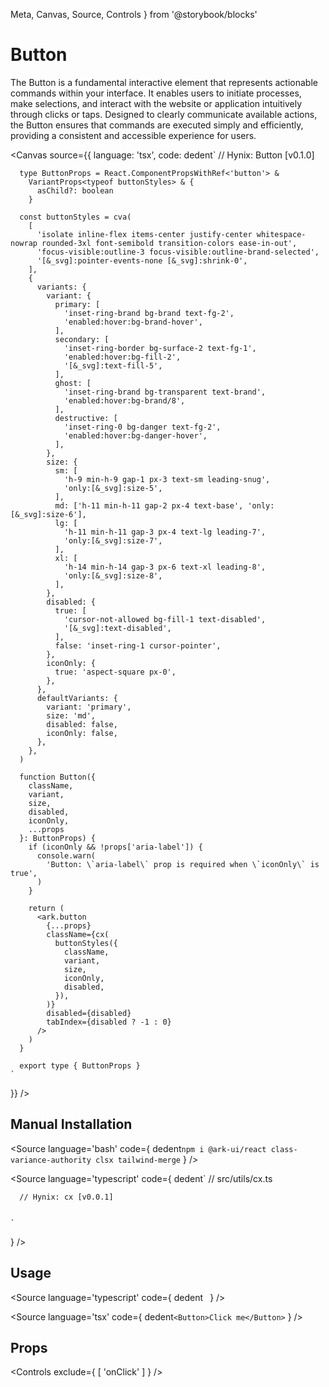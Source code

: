   Meta,
  Canvas,
  Source,
  Controls
} from '@storybook/blocks'



<Meta
  title='components/Buttons/Button'
  of={buttonStories}
/>

# Button

The Button is a fundamental interactive element that represents actionable commands within your interface. It enables
users to initiate processes, make selections, and interact with the website or application intuitively through clicks or
taps. Designed to clearly communicate available actions, the Button ensures that commands are executed simply and efficiently,
providing a consistent and accessible experience for users.

<Canvas
  source={{
    language: 'tsx',
    code: dedent`
      // Hynix: Button [v0.1.0]



      type ButtonProps = React.ComponentPropsWithRef<'button'> &
        VariantProps<typeof buttonStyles> & {
          asChild?: boolean
        }

      const buttonStyles = cva(
        [
          'isolate inline-flex items-center justify-center whitespace-nowrap rounded-3xl font-semibold transition-colors ease-in-out',
          'focus-visible:outline-3 focus-visible:outline-brand-selected',
          '[&_svg]:pointer-events-none [&_svg]:shrink-0',
        ],
        {
          variants: {
            variant: {
              primary: [
                'inset-ring-brand bg-brand text-fg-2',
                'enabled:hover:bg-brand-hover',
              ],
              secondary: [
                'inset-ring-border bg-surface-2 text-fg-1',
                'enabled:hover:bg-fill-2',
                '[&_svg]:text-fill-5',
              ],
              ghost: [
                'inset-ring-brand bg-transparent text-brand',
                'enabled:hover:bg-brand/8',
              ],
              destructive: [
                'inset-ring-0 bg-danger text-fg-2',
                'enabled:hover:bg-danger-hover',
              ],
            },
            size: {
              sm: [
                'h-9 min-h-9 gap-1 px-3 text-sm leading-snug',
                'only:[&_svg]:size-5',
              ],
              md: ['h-11 min-h-11 gap-2 px-4 text-base', 'only:[&_svg]:size-6'],
              lg: [
                'h-11 min-h-11 gap-3 px-4 text-lg leading-7',
                'only:[&_svg]:size-7',
              ],
              xl: [
                'h-14 min-h-14 gap-3 px-6 text-xl leading-8',
                'only:[&_svg]:size-8',
              ],
            },
            disabled: {
              true: [
                'cursor-not-allowed bg-fill-1 text-disabled',
                '[&_svg]:text-disabled',
              ],
              false: 'inset-ring-1 cursor-pointer',
            },
            iconOnly: {
              true: 'aspect-square px-0',
            },
          },
          defaultVariants: {
            variant: 'primary',
            size: 'md',
            disabled: false,
            iconOnly: false,
          },
        },
      )

      function Button({
        className,
        variant,
        size,
        disabled,
        iconOnly,
        ...props
      }: ButtonProps) {
        if (iconOnly && !props['aria-label']) {
          console.warn(
            'Button: \`aria-label\` prop is required when \`iconOnly\` is true',
          )
        }

        return (
          <ark.button
            {...props}
            className={cx(
              buttonStyles({
                className,
                variant,
                size,
                iconOnly,
                disabled,
              }),
            )}
            disabled={disabled}
            tabIndex={disabled ? -1 : 0}
          />
        )
      }

      export type { ButtonProps }
    `
  }}
/>

## Manual Installation

<Source
  language='bash'
  code={
    dedent`
      npm i @ark-ui/react class-variance-authority clsx tailwind-merge
    `
  }
/>

<Source
  language='typescript'
  code={
    dedent`
      // src/utils/cx.ts

      // Hynix: cx [v0.0.1]


    `
  }
/>

## Usage

<Source
  language='typescript'
  code={
    dedent`
    `
  }
/>

<Source
  language='tsx'
  code={
    dedent`
      <Button>Click me</Button>
    `
  }
/>

## Props

<Controls
  exclude={
    [
      'onClick'
    ]
  }
/>
